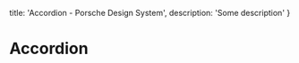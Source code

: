
  title: 'Accordion - Porsche Design System',
  description: 'Some description'
}

# Accordion <ComponentStatus tagName="p-accordion"></ComponentStatus>

<ComponentApi tagName='p-accordion' />
